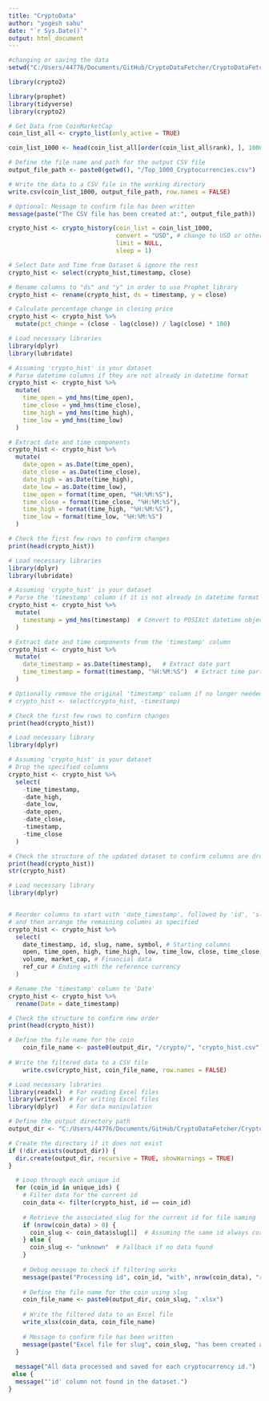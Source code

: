 ```yaml
---
title: "CryptoData"
author: "yogesh sahu"
date: "`r Sys.Date()`"
output: html_document
---
```


```r
#changing or saving the data 
setwd("C:/Users/44776/Documents/GitHub/CryptoDataFetcher/CryptoDataFetcher2.0")
```
```r
library(crypto2)
```
```r
library(prophet)
library(tidyverse)
library(crypto2)
```


```r
# Get Data from CoinMarketCap
coin_list_all <- crypto_list(only_active = TRUE)
```

```r
coin_list_1000 <- head(coin_list_all[order(coin_list_all$rank), ], 1000)

```


```r
# Define the file name and path for the output CSV file
output_file_path <- paste0(getwd(), "/Top_1000_Cryptocurrencies.csv")

# Write the data to a CSV file in the working directory
write.csv(coin_list_1000, output_file_path, row.names = FALSE)

# Optional: Message to confirm file has been written
message(paste("The CSV file has been created at:", output_file_path))
```

```r
crypto_hist <- crypto_history(coin_list = coin_list_1000,
                              convert = "USD", # change to USD or other currency if desired
                              limit = NULL,
                              sleep = 1)
```
```r
# Select Date and Time from Dataset & ignore the rest
crypto_hist <- select(crypto_hist,timestamp, close)

# Rename columns to "ds" and "y" in order to use Prophet library
crypto_hist <- rename(crypto_hist, ds = timestamp, y = close)

```
```r
# Calculate percentage change in closing price
crypto_hist <- crypto_hist %>%
  mutate(pct_change = (close - lag(close)) / lag(close) * 100)
```

```r
# Load necessary libraries
library(dplyr)
library(lubridate)

# Assuming 'crypto_hist' is your dataset
# Parse datetime columns if they are not already in datetime format
crypto_hist <- crypto_hist %>%
  mutate(
    time_open = ymd_hms(time_open),
    time_close = ymd_hms(time_close),
    time_high = ymd_hms(time_high),
    time_low = ymd_hms(time_low)
  )

# Extract date and time components
crypto_hist <- crypto_hist %>%
  mutate(
    date_open = as.Date(time_open),
    date_close = as.Date(time_close),
    date_high = as.Date(time_high),
    date_low = as.Date(time_low),
    time_open = format(time_open, "%H:%M:%S"),
    time_close = format(time_close, "%H:%M:%S"),
    time_high = format(time_high, "%H:%M:%S"),
    time_low = format(time_low, "%H:%M:%S")
  )

# Check the first few rows to confirm changes
print(head(crypto_hist))

```
```r
# Load necessary libraries
library(dplyr)
library(lubridate)

# Assuming 'crypto_hist' is your dataset
# Parse the 'timestamp' column if it is not already in datetime format
crypto_hist <- crypto_hist %>%
  mutate(
    timestamp = ymd_hms(timestamp)  # Convert to POSIXct datetime object
  )

# Extract date and time components from the 'timestamp' column
crypto_hist <- crypto_hist %>%
  mutate(
    date_timestamp = as.Date(timestamp),   # Extract date part
    time_timestamp = format(timestamp, "%H:%M:%S")  # Extract time part
  )

# Optionally remove the original 'timestamp' column if no longer needed
# crypto_hist <- select(crypto_hist, -timestamp)

# Check the first few rows to confirm changes
print(head(crypto_hist))

```
```r
# Load necessary library
library(dplyr)

# Assuming 'crypto_hist' is your dataset
# Drop the specified columns
crypto_hist <- crypto_hist %>%
  select(
    -time_timestamp,
    -date_high,
    -date_low,
    -date_open,
    -date_close,
    -timestamp,
    -time_close
  )

# Check the structure of the updated dataset to confirm columns are dropped
print(head(crypto_hist))
str(crypto_hist)

```

```r
# Load necessary library
library(dplyr)


# Reorder columns to start with 'date_timestamp', followed by 'id', 'slug', 'name', 'symbol'
# and then arrange the remaining columns as specified
crypto_hist <- crypto_hist %>%
  select(
    date_timestamp, id, slug, name, symbol, # Starting columns
    open, time_open, high, time_high, low, time_low, close, time_close, # Trading data with timestamps
    volume, market_cap, # Financial data
    ref_cur # Ending with the reference currency
  )
```

```r
# Rename the 'timestamp' column to 'Date'
crypto_hist <- crypto_hist %>%
  rename(Date = date_timestamp)
```

```r
# Check the structure to confirm new order
print(head(crypto_hist))
```
```r
# Define the file name for the coin
    coin_file_name <- paste0(output_dir, "/crypto/", "crypto_hist.csv")
    
# Write the filtered data to a CSV file
    write.csv(crypto_hist, coin_file_name, row.names = FALSE)
```

```r
# Load necessary libraries
library(readxl)  # For reading Excel files
library(writexl) # For writing Excel files
library(dplyr)   # For data manipulation

# Define the output directory path
output_dir <- "C:/Users/44776/Documents/GitHub/CryptoDataFetcher/CryptoDataFetcher2.0/DATA/Crypto/"

# Create the directory if it does not exist
if (!dir.exists(output_dir)) {
  dir.create(output_dir, recursive = TRUE, showWarnings = TRUE)
}
```




```r
 
  # Loop through each unique id
  for (coin_id in unique_ids) {
    # Filter data for the current id
    coin_data <- filter(crypto_hist, id == coin_id)
    
    # Retrieve the associated slug for the current id for file naming
    if (nrow(coin_data) > 0) {
      coin_slug <- coin_data$slug[1]  # Assuming the same id always corresponds to the same slug
    } else {
      coin_slug <- "unknown"  # Fallback if no data found
    }
    
    # Debug message to check if filtering works
    message(paste("Processing id", coin_id, "with", nrow(coin_data), "rows and slug", coin_slug))
    
    # Define the file name for the coin using slug
    coin_file_name <- paste0(output_dir, coin_slug, ".xlsx")
    
    # Write the filtered data to an Excel file
    write_xlsx(coin_data, coin_file_name)
    
    # Message to confirm file has been written
    message(paste("Excel file for slug", coin_slug, "has been created at:", coin_file_name))
  }
  
  message("All data processed and saved for each cryptocurrency id.")
 else {
  message("'id' column not found in the dataset.")
}

```



